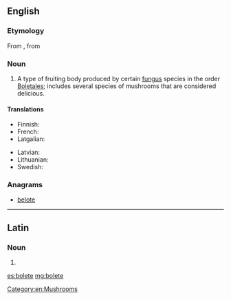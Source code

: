 ==English==
{{rfi}}
{{wikipedia}}
{{wikispecies|Boletales}}

===Etymology===
From {{etyl|la|en}} {{term|boletus||lang=la|edible mushroom}}, from {{etyl|grc|en}} {{term|βωλίτης||lang=grc}}

===Noun===
{{en-noun}}

# A type of fruiting body produced by certain [[fungus]] species in the order [[Boletales]]; includes several species of mushrooms that are considered delicious.

====Translations====
{{trans-top|type of mushrooms}}
* Finnish: {{t+|fi|tatti}}
* French: {{t+|fr|bolet|m}}
* Latgalian: {{t|ltg|baraviks|m}}
{{trans-mid}}
* Latvian: {{t+|lv|baravika|f}}
* Lithuanian: {{t|lt|baravykas}}
* Swedish: {{t+|sv|sopp}}
{{trans-bottom}}

===Anagrams===
* [[belote#English|belote]]

[[Category:en:Mushrooms]]

----

==Latin==

===Noun===
{{la-noun-form|bōlēte}}

# {{inflection of|bōlētus||voc|s|lang=la}}

[[es:bolete]]
[[mg:bolete]]